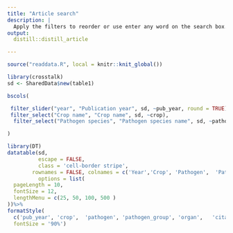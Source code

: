 ```yaml
---
title: "Article search"
description: |
  Apply the filters to reorder or use enter any word on the search box. The link icon will direct you to the publiser website to get the full article.
output:
  distill::distill_article

---
```



```r
source("readdata.R", local = knitr::knit_global())
```


```r
library(crosstalk)
sd <- SharedData$new(table1)
```


```r
bscols(

 filter_slider("year", "Publication year", sd, ~pub_year, round = TRUE),
 filter_select("Crop name", "Crop name", sd, ~crop),
  filter_select("Pathogen species", "Pathogen species name", sd, ~pathogen)

)

```


```r
library(DT)
datatable(sd, 
          escape = FALSE,
          class = 'cell-border stripe',
        rownames = FALSE, colnames = c('Year','Crop', 'Pathogen',  'Pathogen group', 'Organ', 'citation', 'Ref'), 
          options = list(
  pageLength = 10,
  fontSize = 12,
  lengthMenu = c(25, 50, 100, 500 )
))%>%
formatStyle(
  c('pub_year', 'crop',  'pathogen', 'pathogen_group', 'organ',   'citation', 'weblink'),
  fontSize = '90%')

```




